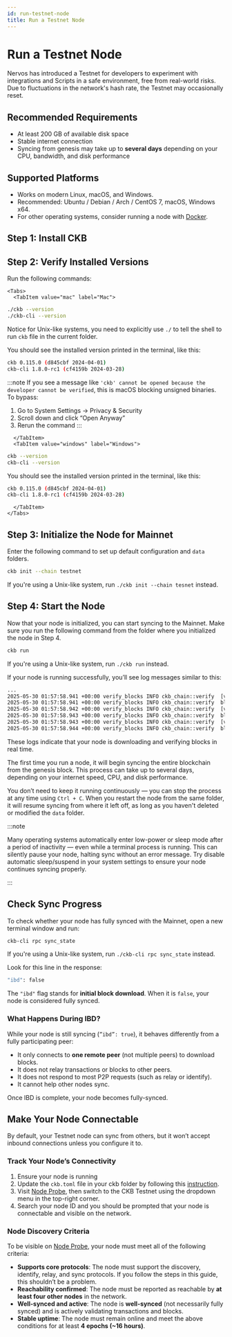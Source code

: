 ```yaml
---
id: run-testnet-node
title: Run a Testnet Node
---
```



# Run a Testnet Node

Nervos has introduced a Testnet for developers to experiment with integrations and Scripts in a safe environment, free from real-world risks. Due to fluctuations in the network's hash rate, the Testnet may occasionally reset.

## Recommended Requirements

- At least 200 GB of available disk space
- Stable internet connection
- Syncing from genesis may take up to **several days** depending on your CPU, bandwidth, and disk performance

## Supported Platforms

- Works on modern Linux, macOS, and Windows.
- Recommended: Ubuntu / Debian / Arch / CentOS 7, macOS, Windows x64.
- For other operating systems, consider running a node with [Docker](/docs/node/run-node-docker).

## Step 1: Install CKB

<InstallCKB />

## Step 2: Verify Installed Versions

Run the following commands:

```mdx-code-block
<Tabs>
  <TabItem value="mac" label="Mac">
```

```bash
./ckb --version
./ckb-cli --version
```

Notice for Unix-like systems, you need to explicitly use `./` to tell the shell to run `ckb` file in the current folder.

You should see the installed version printed in the terminal, like this:

```bash
ckb 0.115.0 (d845cbf 2024-04-01)
ckb-cli 1.8.0-rc1 (cf4159b 2024-03-28)
```

:::note
If you see a message like `'ckb' cannot be opened because the developer cannot be verified`, this is macOS blocking unsigned binaries. To bypass:

1. Go to System Settings → Privacy & Security
2. Scroll down and click “Open Anyway”
3. Rerun the command
   :::

```mdx-code-block
  </TabItem>
  <TabItem value="windows" label="Windows">
```

```bash
ckb --version
ckb-cli --version
```

You should see the installed version printed in the terminal, like this:

```bash
ckb 0.115.0 (d845cbf 2024-04-01)
ckb-cli 1.8.0-rc1 (cf4159b 2024-03-28)
```

```mdx-code-block
  </TabItem>
</Tabs>
```

## Step 3: Initialize the Node for Mainnet

Enter the following command to set up default configuration and `data` folders.

```bash
ckb init --chain testnet
```

If you're using a Unix-like system, run `./ckb init --chain tesnet` instead.

## Step 4: Start the Node

Now that your node is initialized, you can start syncing to the Mainnet. Make sure you run the following command from the folder where you initialized the node in Step 4.

```bash
ckb run
```

If you're using a Unix-like system, run `./ckb run` instead.

If your node is running successfully, you’ll see log messages similar to this:

```bash
...
2025-05-30 01:57:58.941 +00:00 verify_blocks INFO ckb_chain::verify  [verify block] new best block found: 9768557 => 0x1412c40a9ffcb18754e0e8349e383179ea47c4f2183a2e1e830a274ba37b5222, difficulty diff = 0x14f821cdc0fe600e, unverified_tip: 9768562
2025-05-30 01:57:58.941 +00:00 verify_blocks INFO ckb_chain::verify  block: 9768557, hash: 0x1412c40a9ffcb18754e0e8349e383179ea47c4f2183a2e1e830a274ba37b5222, epoch: 7507(1713/1800), total_diff: 0x54a33f4b40bf2ab7232c3, txs: 3
2025-05-30 01:57:58.942 +00:00 verify_blocks INFO ckb_chain::verify  [verify block] new best block found: 9768558 => 0x53fce8b632b3e4d011dd682aef73e018a885560a363599d5f00818a1ee3f3762, difficulty diff = 0x14f821cdc0fe600e, unverified_tip: 9768562
2025-05-30 01:57:58.943 +00:00 verify_blocks INFO ckb_chain::verify  block: 9768558, hash: 0x53fce8b632b3e4d011dd682aef73e018a885560a363599d5f00818a1ee3f3762, epoch: 7507(1714/1800), total_diff: 0x54a3409ac2dc06c7092d1, txs: 2
2025-05-30 01:57:58.943 +00:00 verify_blocks INFO ckb_chain::verify  [verify block] new best block found: 9768559 => 0x6b4a3c48a2035681f429cd206af3a6906cd72ce9c48b8a7f56eb2844ea8a56f1, difficulty diff = 0x14f821cdc0fe600e, unverified_tip: 9768562
2025-05-30 01:57:58.944 +00:00 verify_blocks INFO ckb_chain::verify  block: 9768559, hash: 0x6b4a3c48a2035681f429cd206af3a6906cd72ce9c48b8a7f56eb2844ea8a56f1, epoch: 7507(1715/1800), total_diff: 0x54a341ea44f8e2d6ef2df, txs: 3
```

These logs indicate that your node is downloading and verifying blocks in real time.

The first time you run a node, it will begin syncing the entire blockchain from the genesis block. This process can take up to several days, depending on your internet speed, CPU, and disk performance.

You don’t need to keep it running continuously — you can stop the process at any time using `Ctrl + C`. When you restart the node from the same folder, it will resume syncing from where it left off, as long as you haven't deleted or modified the `data` folder.

:::note

Many operating systems automatically enter low-power or sleep mode after a period of inactivity — even while a terminal process is running. This can silently pause your node, halting sync without an error message. Try disable automatic sleep/suspend in your system settings to ensure your node continues syncing properly.

:::

## Check Sync Progress

To check whether your node has fully synced with the Mainnet, open a new terminal window and run:

```bash
ckb-cli rpc sync_state
```

If you're using a Unix-like system, run `./ckb-cli rpc sync_state` instead.

Look for this line in the response:

```bash
"ibd": false
```

The `"ibd"` flag stands for **initial block download**. When it is `false`, your node is considered fully synced.

### What Happens During IBD?

While your node is still syncing (`”ibd”: true`), it behaves differently from a fully participating peer:

- It only connects to **one remote peer** (not multiple peers) to download blocks.
- It does not relay transactions or blocks to other peers.
- It does not respond to most P2P requests (such as relay or identify).
- It cannot help other nodes sync.

Once IBD is complete, your node becomes fully-synced.

## Make Your Node Connectable

By default, your Testnet node can sync from others, but it won’t accept inbound connections unless you configure it to.

### Track Your Node’s Connectivity

1. Ensure your node is running
2. Update the `ckb.toml` file in your ckb folder by following this [instruction](https://nodes.ckb.dev/getConnectedInstruction).
3. Visit [Node Probe](https://nodes.ckb.dev), then switch to the CKB Testnet using the dropdown menu in the top-right corner.
4. Search your node ID and you should be prompted that your node is connectable and visible on the network.

### Node Discovery Criteria

To be visible on [Node Probe](https://nodes.ckb.dev), your node must meet all of the following criteria:

- **Supports core protocols**: The node must support the discovery, identify, relay, and sync protocols. If you follow the steps in this guide, this shouldn’t be a problem.
- **Reachability confirmed**: The node must be reported as reachable by **at least four other nodes** in the network.
- **Well-synced and active**: The node is **well-synced** (not necessarily fully synced) and is actively validating transactions and blocks.
- **Stable uptime**: The node must remain online and meet the above conditions for at least **4 epochs (~16 hours)**.
